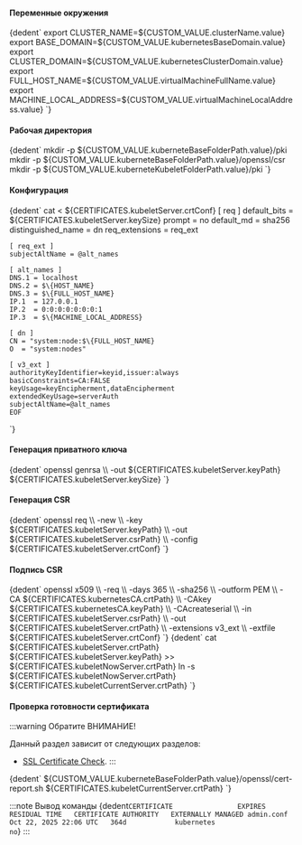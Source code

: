 

<h4>Переменные окружения</h4>
<CodeBlock language="bash">
    {dedent`
        export CLUSTER_NAME=${CUSTOM_VALUE.clusterName.value}
        export BASE_DOMAIN=${CUSTOM_VALUE.kubernetesBaseDomain.value}
        export CLUSTER_DOMAIN=${CUSTOM_VALUE.kubernetesClusterDomain.value}
        export FULL_HOST_NAME=${CUSTOM_VALUE.virtualMachineFullName.value}
        export MACHINE_LOCAL_ADDRESS=${CUSTOM_VALUE.virtualMachineLocalAddress.value}
    `}
</CodeBlock>

<h4>Рабочая директория</h4>
<CodeBlock language="bash">
    {dedent`
        mkdir -p ${CUSTOM_VALUE.kuberneteBaseFolderPath.value}/pki
        mkdir -p ${CUSTOM_VALUE.kuberneteBaseFolderPath.value}/openssl/csr
        mkdir -p ${CUSTOM_VALUE.kuberneteKubeletFolderPath.value}/pki
    `}
</CodeBlock>

<h4>Конфигурация</h4>
<CodeBlock language="bash">
  {dedent`
    cat <<EOF > ${CERTIFICATES.kubeletServer.crtConf}
    [ req ]
    default_bits        = ${CERTIFICATES.kubeletServer.keySize}
    prompt              = no
    default_md          = sha256
    distinguished_name  = dn
    req_extensions      = req_ext

    [ req_ext ]
    subjectAltName = @alt_names

    [ alt_names ]
    DNS.1 = localhost
    DNS.2 = $\{HOST_NAME}
    DNS.3 = $\{FULL_HOST_NAME}
    IP.1  = 127.0.0.1
    IP.2  = 0:0:0:0:0:0:0:1
    IP.3  = $\{MACHINE_LOCAL_ADDRESS}

    [ dn ]
    CN = "system:node:$\{FULL_HOST_NAME}
    O  = "system:nodes"

    [ v3_ext ]
    authorityKeyIdentifier=keyid,issuer:always
    basicConstraints=CA:FALSE
    keyUsage=keyEncipherment,dataEncipherment
    extendedKeyUsage=serverAuth
    subjectAltName=@alt_names
    EOF
  `}
</CodeBlock>

<h4>Генерация приватного ключа</h4>
<CodeBlock language="bash">
  {dedent`
    openssl genrsa \\
      -out ${CERTIFICATES.kubeletServer.keyPath} ${CERTIFICATES.kubeletServer.keySize}
  `}
</CodeBlock>

<h4>Генерация CSR</h4>
<CodeBlock language="bash">
  {dedent`
    openssl req \\
    -new \\
    -key ${CERTIFICATES.kubeletServer.keyPath} \\
    -out ${CERTIFICATES.kubeletServer.csrPath} \\
    -config ${CERTIFICATES.kubeletServer.crtConf}
  `}
</CodeBlock>

<h4>Подпись CSR</h4>
<CodeBlock language="bash">
  {dedent`
    openssl x509 \\
      -req \\
      -days 365 \\
      -sha256 \\
      -outform PEM \\
      -CA ${CERTIFICATES.kubernetesCA.crtPath} \\
      -CAkey ${CERTIFICATES.kubernetesCA.keyPath} \\
      -CAcreateserial \\
      -in ${CERTIFICATES.kubeletServer.csrPath} \\
      -out ${CERTIFICATES.kubeletServer.crtPath} \\
      -extensions v3_ext \\
      -extfile ${CERTIFICATES.kubeletServer.crtConf}
  `}
</CodeBlock>


<CodeBlock language="bash">
  {dedent`
    cat ${CERTIFICATES.kubeletServer.crtPath} ${CERTIFICATES.kubeletServer.keyPath} >> ${CERTIFICATES.kubeletNowServer.crtPath}
    ln -s ${CERTIFICATES.kubeletNowServer.crtPath} ${CERTIFICATES.kubeletCurrentServer.crtPath}
  `}
</CodeBlock>

<h4>Проверка готовности сертификата</h4>

:::warning Обратите ВНИМАНИЕ!

Данный раздел зависит от следующих разделов:
- [SSL Certificate Check](/docs/tech-docs/kubernetes/certificates/examinationOpensslComponent.mdx).
:::

<CodeBlock language="bash">
  {dedent`
    ${CUSTOM_VALUE.kuberneteBaseFolderPath.value}/openssl/cert-report.sh ${CERTIFICATES.kubeletCurrentServer.crtPath}
  `}
</CodeBlock>

:::note Вывод команды
<CodeBlock language="bash">
  {dedent`
    CERTIFICATE                EXPIRES                  RESIDUAL TIME   CERTIFICATE AUTHORITY   EXTERNALLY MANAGED
    admin.conf                 Oct 22, 2025 22:06 UTC   364d            kubernetes                      no
  `}
</CodeBlock>
:::
